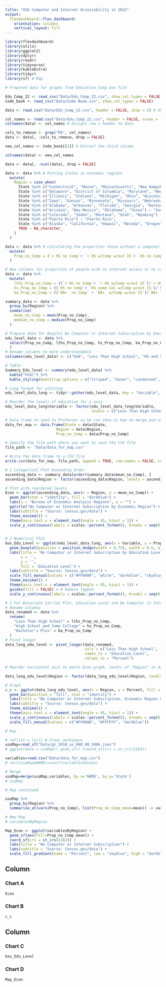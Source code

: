 ```yaml
---
title: "USA Computer and Internet Accessibility in 2022"
output: 
  flexdashboard::flex_dashboard:
    orientation: columns
    vertical_layout: fill
---
```


```r
library(flexdashboard)
library(utils)
library(ggplot2)
library(dplyr)
library(readr)
library(tidyverse)
library(kableExtra)
library(tidyr)
library(sf) # Map
```

```r
# Prepared data for graphs from Education_Comp_Use file

Edu_Comp_22 <- read_csv("Data/Edu_Comp_22.csv", show_col_types = FALSE)
Code_book <- read_csv("Data/Code Book.csv", show_col_types = FALSE)

data <- read.csv("Data/Edu_Comp_22.csv", header = FALSE, skip = 2) # Skip first two rows

col_names <- read.csv("Data/Edu_Comp_22.csv", header = FALSE, nrows = 1) # Read only the first row as column names
colnames(data) <- col_names # Assigns row 1 header to data

cols_to_remove <- grep("M$", col_names) 
data <- data[, -cols_to_remove, drop = FALSE]

new_col_names <- Code_book[[3]] # Extract the third column

colnames(data) <- new_col_names

data <- data[, -ncol(data), drop = FALSE]

data <- data %>% # Putting states in economic regions
  mutate(
    Region = case_when(
      State %in% c("Connecticut", "Maine", "Massachusetts", "New Hampshire", "Rhode Island", "Vermont") ~ "New England",
      State %in% c("Delaware", "District of Columbia", "Maryland", "New Jersey", "New York", "Pennsylvania") ~ "Mideast",
      State %in% c("Illinois", "Indiana", "Michigan", "Ohio", "Wisconsin") ~ "Great Lakes",
      State %in% c("Iowa", "Kansas", "Minnesota", "Missouri", "Nebraska", "North Dakota", "South Dakota") ~ "Plains",
      State %in% c("Alabama", "Arkansas", "Florida", "Georgia", "Kentucky", "Louisiana", "Mississippi", "North Carolina", "South Carolina", "Tennessee", "Virginia", "West Virginia") ~ "Southeast",
      State %in% c("Arizona", "New Mexico", "Oklahoma", "Texas") ~ "Southwest",
      State %in% c("Colorado", "Idaho", "Montana", "Utah", "Wyoming") ~ "Rocky Mountain",
      State %in% c("Puerto Rico") ~ "Puerto Rico",
      State %in% c("Alaska", "California", "Hawaii", "Nevada", "Oregon", "Washington") ~ "Far West",
      TRUE ~ NA_character_
    )
  )

data <- data %>% # Calculating the proportion those without a computer and internet subscription for each level of education
  mutate(
    Prop_no_Comp = (`< HS no Comp`+ `< HS w/Comp w/out IS`+ `HS no Comp`+ `HS some Col w/Comp w/out IS`+ `BA+  no Comp` + `BA+  w/Comp w/out IS`)/`State Total`
  )

# New columns for proportion of people with no internet access or no computer by education level, that is a conditional probability, P(no_Comp|education level)
data <- data %>%
  mutate(
    lths_Prop_no_Comp = ((`< HS no Comp`+ `< HS w/Comp w/out IS`)/`< HS Total`), 
    hs_Prop_no_Comp = ((`HS no Comp`+ `HS some Col w/Comp w/out IS`)/`HS some Col Total`),
    ba_Prop_no_Comp = ((`BA+  no Comp` + `BA+  w/Comp w/out IS`)/`BA+ Total`))

summary_data <- data %>%
  group_by(Region) %>%
  summarise(
    mean_no_Comp = mean(Prop_no_Comp),
    median_no_Comp = median(Prop_no_Comp)
  )

# Prepare data for Boxplot No Computer or Internet Subscription by Education level
edu_level_data <- data %>%
  select(Prop_no_Comp, lths_Prop_no_Comp, hs_Prop_no_Comp, ba_Prop_no_Comp
  )
# Rename columns to more understandable
colnames(edu_level_data) <- c("USA", "Less Than High School", "HS and Some College", "Bachelors Plus")

# Table
Summary_Edu_level <- summary(edu_level_data) %>%
  kable("html") %>%
  kable_styling(bootstrap_options = c("striped", "hover", "condensed", "responsive"))

# Long format for plotting
edu_level_data_long <- tidyr::gather(edu_level_data, key = "Variable", value = "Proportion") # Wide to long

# Reorder the levels of education for x axis
edu_level_data_long$Variable <- factor(edu_level_data_long$Variable, 
                                       levels = c("Less Than High School", "HS and Some College", "Bachelors Plus", "USA"))
```
```r
# Data frame to send to Professor so he can show us how to merge and use spatial operation with the USA shape file
data_for_map <- data.frame(State = data$State,
                       Region = data$Region,
                       Prop_no_Comp = data$Prop_no_Comp)

# Specify the file path where you want to save the CSV file
file_path <- "Data/data_for_map.csv"

# Write the data frame to a CSV file
write.csv(data_for_map, file_path, append = TRUE, row.names = FALSE, col.names = FALSE)

```

```r
# 1 Categorical Plot Ascending Order
ascending_data <- summary_data[order(summary_data$mean_no_Comp), ]
ascending_data$Region <- factor(ascending_data$Region, levels = ascending_data$Region[order(ascending_data$mean_no_Comp)])

# Plot with reordered levels
Econ <- ggplot(ascending_data, aes(x = Region, y = mean_no_Comp)) +
  geom_bar(stat = "identity", fill = "darkblue") +
  labs(x = "Bureau of Economic Analysis Regions", y = "") +
  ggtitle("No Computer or Internet Subscription by Economic Region") +
  labs(subtitle = "Source: Census.gov/data") + 
  theme_minimal() +
  theme(axis.text.x = element_text(angle = 45, hjust = 1)) +
  scale_y_continuous(labels = scales::percent_format(), breaks = seq(0, .18, by = 0.05))
  
```

```r
# 2 Numerical Plot
box_Edu_Level <- ggplot(edu_level_data_long, aes(x = Variable, y = Proportion, fill = Variable)) +
  geom_boxplot(position = position_dodge(width = 0.75), width = 0.5, alpha = 0.5) +
  labs(title = 'No Computer or Internet Subscription by Education Level',
       x = '',
       y = '',
       fill = 'Education Level') +
  labs(subtitle = "Source: Census.gov/data") + 
  scale_fill_manual(values = c("#FF0000", "white", "darkblue", "skyblue")) +
  theme_minimal() +
  theme(axis.text.x = element_text(angle = 45, hjust = 1)) +
  guides(fill = FALSE) + # Remove legend
  scale_y_continuous(labels = scales::percent_format(), breaks = seq(0, .4, by = 0.1))
```

```r
# 3 For Bivariate Cat-Cat Plot, Education Level and No Computer in Internet Subscription
# Rename columns
data_renamed <- data %>%
  rename(
    "Less Than High School" = lths_Prop_no_Comp,
    "High School and Some College" = hs_Prop_no_Comp,
    "Bachelor's Plus" = ba_Prop_no_Comp
  )
# Pivot longer
data_long_edu_level <- pivot_longer(data_renamed, 
                                    cols = c("Less Than High School", "High School and Some College", "Bachelor's Plus"), 
                                    names_to = "Education_Level", 
                                    values_to = "Percent")

# Reorder horizontal axis to match Econ graph, levels of "Region" in data_long_edu_level to match ascending_data

data_long_edu_level$Region <- factor(data_long_edu_level$Region, levels = ascending_data$Region)

# Graph
c_c <- ggplot(data_long_edu_level, aes(x = Region, y = Percent, fill = Education_Level)) + 
  geom_bar(position = "fill", stat = "identity") +
  labs(title = "No Computer or Internet Subscription, Economic Region & Education", x = "", y = "") +
  labs(subtitle = "Source: Census.gov/data") + 
  theme_minimal() +
  theme(axis.text.x = element_text(angle = 45, hjust = 1)) +
  scale_y_continuous(labels = scales::percent_format(), breaks = seq(0, 1, by = 0.2)) +
  scale_fill_manual(values = c("#FF0000", "#FFFFFF", "darkblue"))

```

```r
# Map

# rm(list = ls()) # Clear workspace
usaMap=read_sf("Data/gz_2010_us_040_00_500k.json")
# ggplot(data = usaMap)+ geom_sf() +coord_sf(crs = st_crs(2163)) 

variables=read.csv("Data/data_for_map.csv")
# sort(usaMap$NAME)==sort(variables$State)

# Merge
usaMap=merge(usaMap,variables, by.x='NAME', by.y='State')
# usaMap
```

```r
# Map continued

usaMap %>%
  group_by(Region) %>%
  summarise_at(vars(Prop_no_Comp), list(Prop_no_Comp_mean=mean)) -> variablesByRegion

# New Map
# variablesByRegion

Map_Econ <- ggplot(variablesByRegion) + 
  geom_sf(aes(fill=Prop_no_Comp_mean)) + 
  coord_sf(crs = st_crs(2163)) +
  labs(title = "No Computer or Internet Subscription") +
  labs(subtitle = "Source: Census.gov/data") + 
  scale_fill_gradient(name = "Percent", low = "skyblue", high = "darkblue")
```

Column {data-width=350}
-----------------------------------------------------------------------

### Chart A

```r
Econ
```


### Chart B

```r
c_c 
```

Column {data-width=350}
-----------------------------------------------------------------------

### Chart C

```r
box_Edu_Level

```

### Chart D

```r
Map_Econ

```

